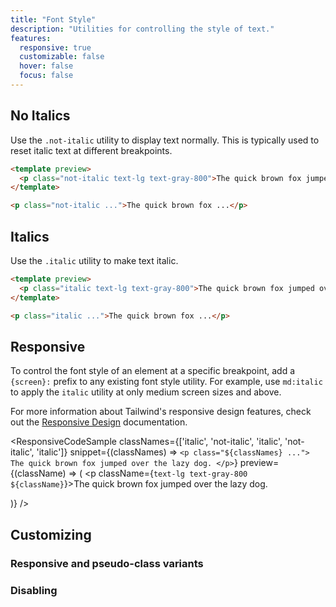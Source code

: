 ```yaml
---
title: "Font Style"
description: "Utilities for controlling the style of text."
features:
  responsive: true
  customizable: false
  hover: false
  focus: false
---
```





## No Italics

Use the `.not-italic` utility to display text normally. This is typically used to reset italic text at different breakpoints.

```html
<template preview>
  <p class="not-italic text-lg text-gray-800">The quick brown fox jumped over the lazy dog.</p>
</template>

<p class="not-italic ...">The quick brown fox ...</p>
```

## Italics

Use the `.italic` utility to make text italic.

```html
<template preview>
  <p class="italic text-lg text-gray-800">The quick brown fox jumped over the lazy dog.</p>
</template>

<p class="italic ...">The quick brown fox ...</p>
```

## Responsive

To control the font style of an element at a specific breakpoint, add a `{screen}:` prefix to any existing font style utility. For example, use `md:italic` to apply the `italic` utility at only medium screen sizes and above.

For more information about Tailwind's responsive design features, check out the [Responsive Design](/docs/responsive-design) documentation.

<ResponsiveCodeSample
  classNames={['italic', 'not-italic', 'italic', 'not-italic', 'italic']}
  snippet={(classNames) => `
    <p class="${classNames} ...">
      The quick brown fox jumped over the lazy dog.
    </p>
  `}
  preview={(className) => (
    <p className={`text-lg text-gray-800 ${className}`}>The quick brown fox jumped over the lazy dog.</p>
  )}
/>

## Customizing

### Responsive and pseudo-class variants

<Variants plugin="fontStyle" />

### Disabling

<Disabling plugin="fontStyle" />
